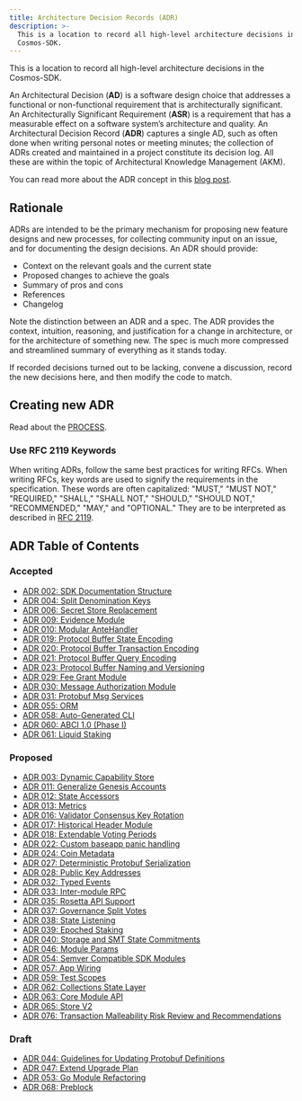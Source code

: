 ```yaml
---
title: Architecture Decision Records (ADR)
description: >-
  This is a location to record all high-level architecture decisions in the
  Cosmos-SDK.
---
```


This is a location to record all high-level architecture decisions in the Cosmos-SDK.

An Architectural Decision (**AD**) is a software design choice that addresses a functional or non-functional requirement that is architecturally significant.
An Architecturally Significant Requirement (**ASR**) is a requirement that has a measurable effect on a software system’s architecture and quality.
An Architectural Decision Record (**ADR**) captures a single AD, such as often done when writing personal notes or meeting minutes; the collection of ADRs created and maintained in a project constitute its decision log. All these are within the topic of Architectural Knowledge Management (AKM).

You can read more about the ADR concept in this [blog post](https://product.reverb.com/documenting-architecture-decisions-the-reverb-way-a3563bb24bd0#.78xhdix6t).

## Rationale

ADRs are intended to be the primary mechanism for proposing new feature designs and new processes, for collecting community input on an issue, and for documenting the design decisions.
An ADR should provide:

* Context on the relevant goals and the current state
* Proposed changes to achieve the goals
* Summary of pros and cons
* References
* Changelog

Note the distinction between an ADR and a spec. The ADR provides the context, intuition, reasoning, and
justification for a change in architecture, or for the architecture of something
new. The spec is much more compressed and streamlined summary of everything as
it stands today.

If recorded decisions turned out to be lacking, convene a discussion, record the new decisions here, and then modify the code to match.

## Creating new ADR

Read about the [PROCESS](/docs/sdk/v0.53/PROCESS).

### Use RFC 2119 Keywords

When writing ADRs, follow the same best practices for writing RFCs. When writing RFCs, key words are used to signify the requirements in the specification. These words are often capitalized: "MUST," "MUST NOT," "REQUIRED," "SHALL," "SHALL NOT," "SHOULD," "SHOULD NOT," "RECOMMENDED," "MAY," and "OPTIONAL." They are to be interpreted as described in [RFC 2119](https://datatracker.ietf.org/doc/html/rfc2119).

## ADR Table of Contents

### Accepted

* [ADR 002: SDK Documentation Structure](/docs/sdk/v0.53/adr-002-docs-structure)
* [ADR 004: Split Denomination Keys](/docs/sdk/v0.53/adr-004-split-denomination-keys)
* [ADR 006: Secret Store Replacement](/docs/sdk/v0.53/adr-006-secret-store-replacement)
* [ADR 009: Evidence Module](/docs/sdk/v0.53/adr-009-evidence-module)
* [ADR 010: Modular AnteHandler](/docs/sdk/v0.53/adr-010-modular-antehandler)
* [ADR 019: Protocol Buffer State Encoding](/docs/sdk/v0.53/adr-019-protobuf-state-encoding)
* [ADR 020: Protocol Buffer Transaction Encoding](/docs/sdk/v0.53/adr-020-protobuf-transaction-encoding)
* [ADR 021: Protocol Buffer Query Encoding](/docs/sdk/v0.53/adr-021-protobuf-query-encoding)
* [ADR 023: Protocol Buffer Naming and Versioning](/docs/sdk/v0.53/adr-023-protobuf-naming)
* [ADR 029: Fee Grant Module](/docs/sdk/v0.53/adr-029-fee-grant-module)
* [ADR 030: Message Authorization Module](/docs/sdk/v0.53/adr-030-authz-module)
* [ADR 031: Protobuf Msg Services](/docs/sdk/v0.53/adr-031-msg-service)
* [ADR 055: ORM](/docs/sdk/v0.53/adr-055-orm)
* [ADR 058: Auto-Generated CLI](/docs/sdk/v0.53/adr-058-auto-generated-cli)
* [ADR 060: ABCI 1.0 (Phase I)](adr-060-abci-1.0)
* [ADR 061: Liquid Staking](/docs/sdk/v0.53/adr-061-liquid-staking)

### Proposed

* [ADR 003: Dynamic Capability Store](/docs/sdk/v0.53/adr-003-dynamic-capability-store)
* [ADR 011: Generalize Genesis Accounts](/docs/sdk/v0.53/adr-011-generalize-genesis-accounts)
* [ADR 012: State Accessors](/docs/sdk/v0.53/adr-012-state-accessors)
* [ADR 013: Metrics](/docs/sdk/v0.53/adr-013-metrics)
* [ADR 016: Validator Consensus Key Rotation](/docs/sdk/v0.53/adr-016-validator-consensus-key-rotation)
* [ADR 017: Historical Header Module](/docs/sdk/v0.53/adr-017-historical-header-module)
* [ADR 018: Extendable Voting Periods](/docs/sdk/v0.53/adr-018-extendable-voting-period)
* [ADR 022: Custom baseapp panic handling](/docs/sdk/v0.53/adr-022-custom-panic-handling)
* [ADR 024: Coin Metadata](/docs/sdk/v0.53/adr-024-coin-metadata)
* [ADR 027: Deterministic Protobuf Serialization](/docs/sdk/v0.53/adr-027-deterministic-protobuf-serialization)
* [ADR 028: Public Key Addresses](/docs/sdk/v0.53/adr-028-public-key-addresses)
* [ADR 032: Typed Events](/docs/sdk/v0.53/adr-032-typed-events)
* [ADR 033: Inter-module RPC](/docs/sdk/v0.53/adr-033-protobuf-inter-module-comm)
* [ADR 035: Rosetta API Support](/docs/sdk/v0.53/adr-035-rosetta-api-support)
* [ADR 037: Governance Split Votes](/docs/sdk/v0.53/adr-037-gov-split-vote)
* [ADR 038: State Listening](/docs/sdk/v0.53/adr-038-state-listening)
* [ADR 039: Epoched Staking](/docs/sdk/v0.53/adr-039-epoched-staking)
* [ADR 040: Storage and SMT State Commitments](/docs/sdk/v0.53/adr-040-storage-and-smt-state-commitments)
* [ADR 046: Module Params](/docs/sdk/v0.53/adr-046-module-params)
* [ADR 054: Semver Compatible SDK Modules](/docs/sdk/v0.53/adr-054-semver-compatible-modules)
* [ADR 057: App Wiring](/docs/sdk/v0.53/adr-057-app-wiring)
* [ADR 059: Test Scopes](/docs/sdk/v0.53/adr-059-test-scopes)
* [ADR 062: Collections State Layer](/docs/sdk/v0.53/adr-062-collections-state-layer)
* [ADR 063: Core Module API](/docs/sdk/v0.53/adr-063-core-module-api)
* [ADR 065: Store V2](/docs/sdk/v0.53/adr-065-store-v2)
* [ADR 076: Transaction Malleability Risk Review and Recommendations](/docs/sdk/v0.53/adr-076-tx-malleability)

### Draft

* [ADR 044: Guidelines for Updating Protobuf Definitions](/docs/sdk/v0.53/adr-044-protobuf-updates-guidelines)
* [ADR 047: Extend Upgrade Plan](/docs/sdk/v0.53/adr-047-extend-upgrade-plan)
* [ADR 053: Go Module Refactoring](/docs/sdk/v0.53/adr-053-go-module-refactoring)
* [ADR 068: Preblock](/docs/sdk/v0.53/adr-068-preblock)
